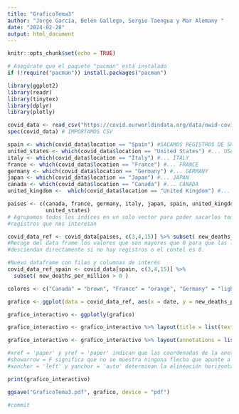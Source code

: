 ```yaml
---
title: "GraficoTema3"
author: "Jorge García, Belén Gallego, Sergio Taengua y Mar Alemany "
date: "2024-02-28"
output: html_document
---
```


```r
knitr::opts_chunk$set(echo = TRUE)
```

```r
# Asegúrate que el paquete "pacman" está instalado
if (!require("pacman")) install.packages("pacman")

```

```r
library(ggplot2)
library(readr)
library(tinytex)
library(dplyr)
library(plotly)
```


```r
covid_data <- read_csv("https://covid.ourworldindata.org/data/owid-covid-data.csv")
spec(covid_data) # IMPORTAMOS CSV

spain <- which(covid_data$location == "Spain") #SACAMOS REGISTROS DE SPAIN
united_states <- which(covid_data$location == "United States") #... USA
italy <- which(covid_data$location == "Italy") #... ITALY
france <- which(covid_data$location == "France") #... FRANCE
germany <- which(covid_data$location == "Germany") #... GERMANY
japan <- which(covid_data$location == "Japan") #... JAPAN
canada <- which(covid_data$location == "Canada") #... CANADA
united_kingdom <-  which(covid_data$location == "United Kingdom") #... UK

paises <- c(canada, france, germany, italy, japan, spain, united_kingdom,
            united_states)
# Agrupamos todos los indices en un solo vector para poder sacarlos todos los 
#registros que nos interesan

covid_data_ref <- covid_data[paises, c(3,4,15)] %>% subset( new_deaths_per_million > 0 )
#Recoge del data frame los valores que son mayores que 0 para que las lineas no 
#desciendan directamente si no hay registros o el contel es 0.

#Nuevo dataframe con filas y columnas de interés
covid_data_ref_spain <- covid_data[spain, c(3,4,15)] %>% 
  subset( new_deaths_per_million > 0 )
```


```r
colores <- c("Canada" = "brown", "France" = "orange", "Germany" = "lightgreen", "Italy" = "yellow", "Japan" = "lightblue", "Spain" = "red", "United Kingdom" = "grey", "United States" = "pink")

grafico <- ggplot(data = covid_data_ref, aes(x = date, y = new_deaths_per_million/7, color = location)) + geom_line(aes(linewidth = location)) + scale_color_manual(values = colores) + scale_discrete_manual("linewidth", values = c(0.5, 0.5, 0.5, 0.5, 0.5, 1, 0.5, 0.5)) + theme_bw() + theme(panel.grid = element_blank()) + geom_hline(yintercept = c(0,5,10,15,20), linetype = "dashed", color = "grey", size = 0.2) + theme(plot.caption = element_text(hjust = 0)) + labs(x = NULL, y = NULL, title = "Grupo F: Daily new confirmed COVID-19 deaths per million people", subtitle = "For some countries the number of confirmed deaths is much lower than the true number of deaths.", caption = "Source: Johns Hopkins University CSSE COVID-19 Data")+ theme(plot.title = element_text(size = 10), plot.subtitle = element_text(size = 8), plot.caption = element_text(size = 6)) + theme(legend.title = element_blank(), axis.text.x = element_text(angle = 0, hjust = 0.5)) + scale_x_date(date_breaks = "6 months", date_labels = "%b %Y") + theme(axis.text.x = element_text(size = 6))

grafico_interactivo <- ggplotly(grafico)

grafico_interactivo <- grafico_interactivo %>% layout(title = list(text = paste0("Grupo F: Daily new confirmed COVID-19 deaths per million people", "<br>", "<sup>", "For some countries the number of confirmed deaths is much lower than the true number of deaths."), x = 0), margin = list(t = 50))

grafico_interactivo <- grafico_interactivo %>% layout(annotations = list(x = 0, y = -0.1, text = "Source: Johns Hopkins University CSSE COVID-19 Data", xref = 'paper', yref = 'paper', showarrow = F, xanchor = 'left', yanchor = 'auto', font = list(size = 10, color = "black")))

#xref = 'paper' y yref = 'paper' indican que las coordenadas de la anotación se refieren a la distancia desde el borde izquierdo e inferior del área de trazado, en unidades normalizadas donde 0 es el borde
#showarrow = F significa que no se muestra ninguna flecha que apunte a la anotación
#xanchor = 'left' y yanchor = 'auto' determinan la alineación horizontal y vertical del texto dentro de la caja de la anotación

print(grafico_interactivo)

ggsave("GraficoTema3.pdf", grafico, device = "pdf")

#commit
```

